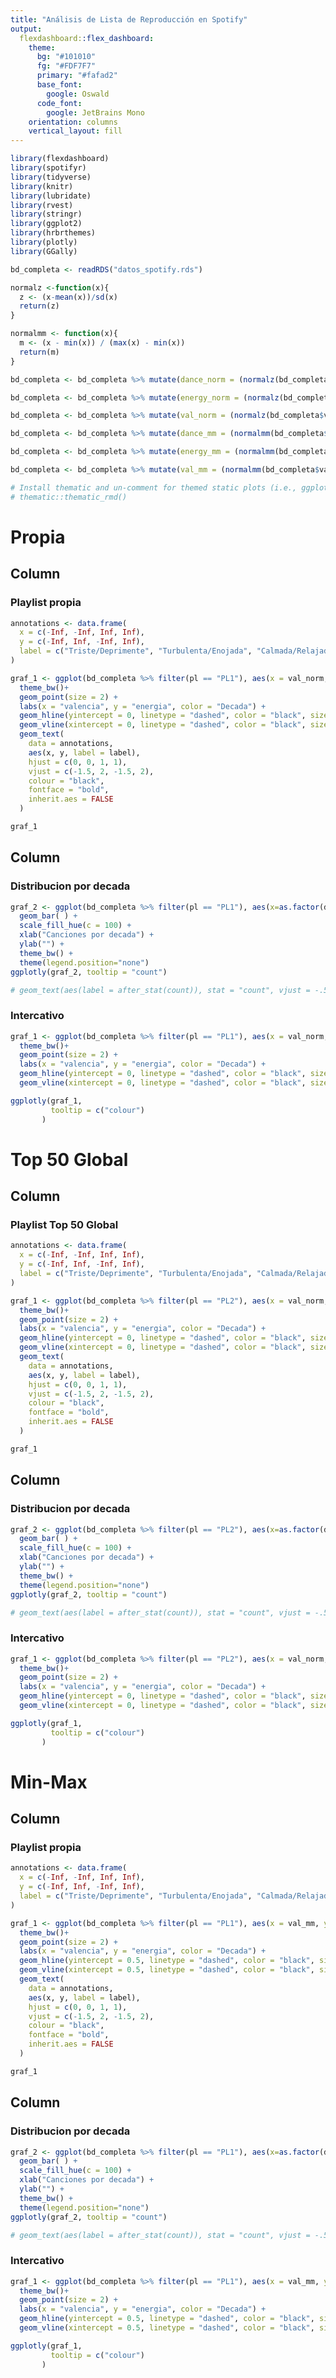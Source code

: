 ```yaml
---
title: "Análisis de Lista de Reproducción en Spotify"
output: 
  flexdashboard::flex_dashboard:
    theme:
      bg: "#101010"
      fg: "#FDF7F7" 
      primary: "#fafad2"
      base_font:
        google: Oswald
      code_font:
        google: JetBrains Mono
    orientation: columns
    vertical_layout: fill
---
```


```r
library(flexdashboard)
library(spotifyr)
library(tidyverse)
library(knitr)
library(lubridate)
library(rvest)
library(stringr)
library(ggplot2)
library(hrbrthemes)
library(plotly)
library(GGally)

bd_completa <- readRDS("datos_spotify.rds")

normalz <-function(x){
  z <- (x-mean(x))/sd(x)
  return(z)
}

normalmm <- function(x){
  m <- (x - min(x)) / (max(x) - min(x))
  return(m)
}

bd_completa <- bd_completa %>% mutate(dance_norm = (normalz(bd_completa$danceability)))

bd_completa <- bd_completa %>% mutate(energy_norm = (normalz(bd_completa$energy)))

bd_completa <- bd_completa %>% mutate(val_norm = (normalz(bd_completa$valence)))

bd_completa <- bd_completa %>% mutate(dance_mm = (normalmm(bd_completa$danceability)))

bd_completa <- bd_completa %>% mutate(energy_mm = (normalmm(bd_completa$energy)))

bd_completa <- bd_completa %>% mutate(val_mm = (normalmm(bd_completa$valence)))

# Install thematic and un-comment for themed static plots (i.e., ggplot2)
# thematic::thematic_rmd()
```

Propia
===================================== 

Column {data-width=700}
-----------------------------------------------------------------------

### Playlist propia

```r
annotations <- data.frame(
  x = c(-Inf, -Inf, Inf, Inf),
  y = c(-Inf, Inf, -Inf, Inf),
  label = c("Triste/Deprimente", "Turbulenta/Enojada", "Calmada/Relajada", "Feliz/Alegre")
)

graf_1 <- ggplot(bd_completa %>% filter(pl == "PL1"), aes(x = val_norm, y = energy_norm, color = decada_f)) + 
  theme_bw()+
  geom_point(size = 2) +
  labs(x = "valencia", y = "energia", color = "Decada") +
  geom_hline(yintercept = 0, linetype = "dashed", color = "black", size = 1) +
  geom_vline(xintercept = 0, linetype = "dashed", color = "black", size = 1) +
  geom_text(
    data = annotations,
    aes(x, y, label = label),
    hjust = c(0, 0, 1, 1),
    vjust = c(-1.5, 2, -1.5, 2),
    colour = "black",
    fontface = "bold",
    inherit.aes = FALSE
  )

graf_1
```

Column {data-width=300}
-----------------------------------------------------------------------

### Distribucion por decada

```r
graf_2 <- ggplot(bd_completa %>% filter(pl == "PL1"), aes(x=as.factor(decada), fill=as.factor(decada) )) + 
  geom_bar( ) +
  scale_fill_hue(c = 100) +
  xlab("Canciones por decada") +
  ylab("") +
  theme_bw() +
  theme(legend.position="none") 
ggplotly(graf_2, tooltip = "count")

# geom_text(aes(label = after_stat(count)), stat = "count", vjust = -.5, colour = "black") + 
```

### Intercativo

```r
graf_1 <- ggplot(bd_completa %>% filter(pl == "PL1"), aes(x = val_norm, y = energy_norm, color = decada_f)) + 
  theme_bw()+
  geom_point(size = 2) +
  labs(x = "valencia", y = "energia", color = "Decada") +
  geom_hline(yintercept = 0, linetype = "dashed", color = "black", size = 1) +
  geom_vline(xintercept = 0, linetype = "dashed", color = "black", size = 1)

ggplotly(graf_1,
         tooltip = c("colour")
       )
```


Top 50 Global
===================================== 

Column {data-width=700}
-----------------------------------------------------------------------

### Playlist Top 50 Global

```r
annotations <- data.frame(
  x = c(-Inf, -Inf, Inf, Inf),
  y = c(-Inf, Inf, -Inf, Inf),
  label = c("Triste/Deprimente", "Turbulenta/Enojada", "Calmada/Relajada", "Feliz/Alegre")
)

graf_1 <- ggplot(bd_completa %>% filter(pl == "PL2"), aes(x = val_norm, y = energy_norm, color = decada_f)) + 
  theme_bw()+
  geom_point(size = 2) +
  labs(x = "valencia", y = "energia", color = "Decada") +
  geom_hline(yintercept = 0, linetype = "dashed", color = "black", size = 1) +
  geom_vline(xintercept = 0, linetype = "dashed", color = "black", size = 1) +
  geom_text(
    data = annotations,
    aes(x, y, label = label),
    hjust = c(0, 0, 1, 1),
    vjust = c(-1.5, 2, -1.5, 2),
    colour = "black",
    fontface = "bold",
    inherit.aes = FALSE
  )

graf_1
```

Column {data-width=300}
-----------------------------------------------------------------------

### Distribucion por decada

```r
graf_2 <- ggplot(bd_completa %>% filter(pl == "PL2"), aes(x=as.factor(decada), fill=as.factor(decada) )) + 
  geom_bar( ) +
  scale_fill_hue(c = 100) +
  xlab("Canciones por decada") +
  ylab("") +
  theme_bw() +
  theme(legend.position="none") 
ggplotly(graf_2, tooltip = "count")

# geom_text(aes(label = after_stat(count)), stat = "count", vjust = -.5, colour = "black") + 
```

### Intercativo

```r
graf_1 <- ggplot(bd_completa %>% filter(pl == "PL2"), aes(x = val_norm, y = energy_norm, color = decada_f)) + 
  theme_bw()+
  geom_point(size = 2) +
  labs(x = "valencia", y = "energia", color = "Decada") + 
  geom_hline(yintercept = 0, linetype = "dashed", color = "black", size = 1) +
  geom_vline(xintercept = 0, linetype = "dashed", color = "black", size = 1)

ggplotly(graf_1,
         tooltip = c("colour")
       )
```


Min-Max
===================================== 

Column {data-width=700}
-----------------------------------------------------------------------

### Playlist propia

```r
annotations <- data.frame(
  x = c(-Inf, -Inf, Inf, Inf),
  y = c(-Inf, Inf, -Inf, Inf),
  label = c("Triste/Deprimente", "Turbulenta/Enojada", "Calmada/Relajada", "Feliz/Alegre")
)

graf_1 <- ggplot(bd_completa %>% filter(pl == "PL1"), aes(x = val_mm, y = energy_mm, color = decada_f)) + 
  theme_bw()+
  geom_point(size = 2) +
  labs(x = "valencia", y = "energia", color = "Decada") +
  geom_hline(yintercept = 0.5, linetype = "dashed", color = "black", size = 1) +
  geom_vline(xintercept = 0.5, linetype = "dashed", color = "black", size = 1) +
  geom_text(
    data = annotations,
    aes(x, y, label = label),
    hjust = c(0, 0, 1, 1),
    vjust = c(-1.5, 2, -1.5, 2),
    colour = "black",
    fontface = "bold",
    inherit.aes = FALSE
  )

graf_1
```

Column {data-width=300}
-----------------------------------------------------------------------

### Distribucion por decada

```r
graf_2 <- ggplot(bd_completa %>% filter(pl == "PL1"), aes(x=as.factor(decada), fill=as.factor(decada) )) + 
  geom_bar( ) +
  scale_fill_hue(c = 100) +
  xlab("Canciones por decada") +
  ylab("") +
  theme_bw() +
  theme(legend.position="none") 
ggplotly(graf_2, tooltip = "count")

# geom_text(aes(label = after_stat(count)), stat = "count", vjust = -.5, colour = "black") + 
```

### Intercativo

```r
graf_1 <- ggplot(bd_completa %>% filter(pl == "PL1"), aes(x = val_mm, y = energy_mm, color = decada_f)) + 
  theme_bw()+
  geom_point(size = 2) +
  labs(x = "valencia", y = "energia", color = "Decada") +
  geom_hline(yintercept = 0.5, linetype = "dashed", color = "black", size = 1) +
  geom_vline(xintercept = 0.5, linetype = "dashed", color = "black", size = 1)

ggplotly(graf_1,
         tooltip = c("colour")
       )
```



